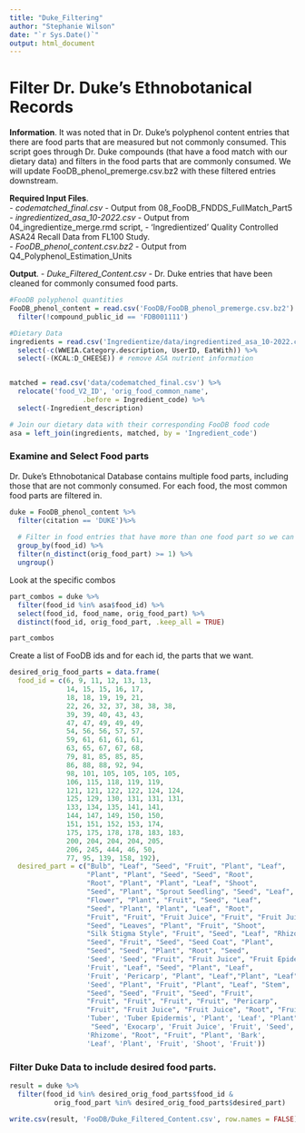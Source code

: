 ```yaml
---
title: "Duke_Filtering"
author: "Stephanie Wilson"
date: "`r Sys.Date()`"
output: html_document
---
```


#  Filter Dr. Duke's Ethnobotanical Records

__Information__. 
It was noted that in Dr. Duke's polyphenol content entries that there are food parts that are measured but not commonly consumed. This script goes through Dr. Duke compounds (that have a food match with our dietary data) and filters in the food parts that are commonly consumed. We will update FooDB_phenol_premerge.csv.bz2 with these filtered entries downstream. 

__Required Input Files__.                          
  - *codematched_final.csv* - Output from 08_FooDB_FNDDS_FullMatch_Part5    
  - *ingredientized_asa_10-2022.csv* - Output from 04_ingredientize_merge.rmd script, 
      - 'Ingredientized' Quality Controlled ASA24 Recall Data from FL100 Study.  
  - *FooDB_phenol_content.csv.bz2* - Output from Q4_Polyphenol_Estimation_Units
 
__Output__. 
  - *Duke_Filtered_Content.csv* - Dr. Duke entries that have been cleaned for commonly consumed food parts.
  
```r
#FooDB polyphenol quantities
FooDB_phenol_content = read.csv('FooDB/FooDB_phenol_premerge.csv.bz2') %>%
  filter(!compound_public_id == 'FDB001111')

#Dietary Data
ingredients = read.csv('Ingredientize/data/ingredientized_asa_10-2022.csv') %>%
  select(-c(WWEIA.Category.description, UserID, EatWith)) %>%
  select(-(KCAL:D_CHEESE)) # remove ASA nutrient information


matched = read.csv('data/codematched_final.csv') %>%
  relocate('food_V2_ID', 'orig_food_common_name', 
                  .before = Ingredient_code) %>%
  select(-Ingredient_description)

# Join our dietary data with their corresponding FooDB food code
asa = left_join(ingredients, matched, by = 'Ingredient_code')
```

### Examine and Select Food parts 

Dr. Duke's Ethnobotanical Database contains multiple food parts, including those that are not commonly consumed. For each food, the most common food parts are filtered in.

```r
duke = FooDB_phenol_content %>%
  filter(citation == 'DUKE')%>%
  
  # Filter in food entries that have more than one food part so we can analyze further
  group_by(food_id) %>%
  filter(n_distinct(orig_food_part) >= 1) %>%
  ungroup()
```

Look at the specific combos
```r
part_combos = duke %>% 
  filter(food_id %in% asa$food_id) %>%
  select(food_id, food_name, orig_food_part) %>%
  distinct(food_id, orig_food_part, .keep_all = TRUE)

part_combos
```

Create a list of FooDB ids and for each id, the parts that we want.
```r
desired_orig_food_parts = data.frame(
  food_id = c(6, 9, 11, 12, 13, 13,
              14, 15, 15, 16, 17, 
              18, 18, 19, 19, 21,
              22, 26, 32, 37, 38, 38, 38, 
              39, 39, 40, 43, 43,
              47, 47, 49, 49, 49,
              54, 56, 56, 57, 57,
              59, 61, 61, 61, 61,
              63, 65, 67, 67, 68, 
              79, 81, 85, 85, 85,
              86, 88, 88, 92, 94,
              98, 101, 105, 105, 105, 105, 
              106, 115, 118, 119, 119, 
              121, 121, 122, 122, 124, 124,
              125, 129, 130, 131, 131, 131,
              133, 134, 135, 141, 141, 
              144, 147, 149, 150, 150,
              151, 151, 152, 153, 174,
              175, 175, 178, 178, 183, 183,
              200, 204, 204, 204, 205,
              206, 245, 444, 46, 50, 
              77, 95, 139, 158, 192), 
  desired_part = c("Bulb", "Leaf", "Seed", "Fruit", "Plant", "Leaf",
                   "Plant", "Plant", "Seed", "Seed", "Root",
                   "Root", "Plant", "Plant", "Leaf", "Shoot", 
                   "Seed", "Plant", "Sprout Seedling", "Seed", "Leaf", "Plant", "Stem", 
                   "Flower", "Plant", "Fruit", "Seed", "Leaf",
                   "Seed", "Plant", "Plant", "Leaf", "Root",
                   "Fruit", "Fruit", "Fruit Juice", "Fruit", "Fruit Juice",
                   "Seed", "Leaves", "Plant", "Fruit", "Shoot", 
                   "Silk Stigma Style", "Fruit", "Seed", "Leaf", "Rhizome",
                   "Seed", "Fruit", "Seed", "Seed Coat", "Plant",
                   "Seed", "Seed", "Plant", "Root", "Seed", 
                   'Seed', 'Seed', "Fruit", "Fruit Juice", "Fruit Epidermis", 'Pericarp',
                   'Fruit', "Leaf", "Seed", "Plant", "Leaf",
                   'Fruit', 'Pericarp', "Plant", "Leaf","Plant", "Leaf",
                   'Seed', "Plant", "Fruit", "Plant", "Leaf", "Stem",
                   "Seed", "Seed", "Fruit", "Seed", "Fruit",
                   "Fruit", "Fruit", "Fruit", "Fruit", "Pericarp",
                   "Fruit", "Fruit Juice", "Fruit Juice", "Root", "Fruit",
                   'Tuber', 'Tuber Epidermis', 'Plant', 'Leaf', "Plant", "Leaf",
                    "Seed", 'Exocarp', 'Fruit Juice', 'Fruit', 'Seed',
                   'Rhizome', "Root", "Fruit", "Plant", 'Bark',
                   'Leaf', 'Plant', 'Fruit', 'Shoot', 'Fruit'))
```


### Filter Duke Data to include desired food parts.
```r
result = duke %>%
  filter(food_id %in% desired_orig_food_parts$food_id & 
           orig_food_part %in% desired_orig_food_parts$desired_part)

write.csv(result, 'FooDB/Duke_Filtered_Content.csv', row.names = FALSE)
```


